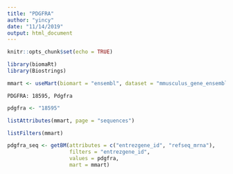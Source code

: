 ```yaml
---
title: "PDGFRA"
author: "yincy"
date: "11/14/2019"
output: html_document
---
```


```r
knitr::opts_chunk$set(echo = TRUE)
```


```r
library(biomaRt)
library(Biostrings)
```


```r
mmart <- useMart(biomart = "ensembl", dataset = "mmusculus_gene_ensembl")
```

```
PDGFRA: 18595, Pdgfra
```

```r
pdgfra <- "18595"
```


```r
listAttributes(mmart, page = "sequences")
```

```r
listFilters(mmart)
```


```r
pdgfra_seq <- getBM(attributes = c("entrezgene_id", "refseq_mrna"),
                    filters = "entrezgene_id",
                    values = pdgfra,
                    mart = mmart)
```

